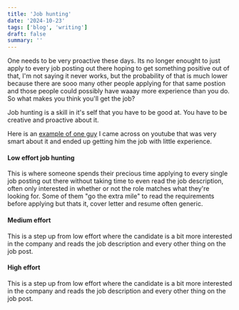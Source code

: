 ```yaml
---
title: 'Job hunting'
date: '2024-10-23'
tags: ['blog', 'writing']
draft: false
summary: ''
---
```


One needs to be very proactive these days. Its no longer enought to just apply to every job posting out there hoping to get something positive
out of that, I'm not saying it never works, but the probability of that is much lower because there are sooo many other people applying
for that same postion and those people could possibly have waaay more experience than you do. So what makes you think you'll get the job?  

Job hunting is a skill in it's self that you have to be good at. You have to be creative and proactive about it.  

Here is an [example of one guy](https://www.youtube.com/watch?app=desktop&v=xgCh7_YUoBE) I came across on youtube that was very smart about it and ended up getting him the job with little experience.

#### Low effort job hunting

This is where someone spends their precious time applying to every single job posting out there without taking time to even read the 
job description, often only interested in whether or not the role matches what they're looking for. Some of them "go the extra mile" to
read the requirements before applying but thats it, cover letter and resume often generic.

#### Medium effort

This is a step up from low effort where the candidate is a bit more interested in the company and reads the job description and every other thing
on the job post.

#### High effort

This is a step up from low effort where the candidate is a bit more interested in the company and reads the job description and every other thing
on the job post.